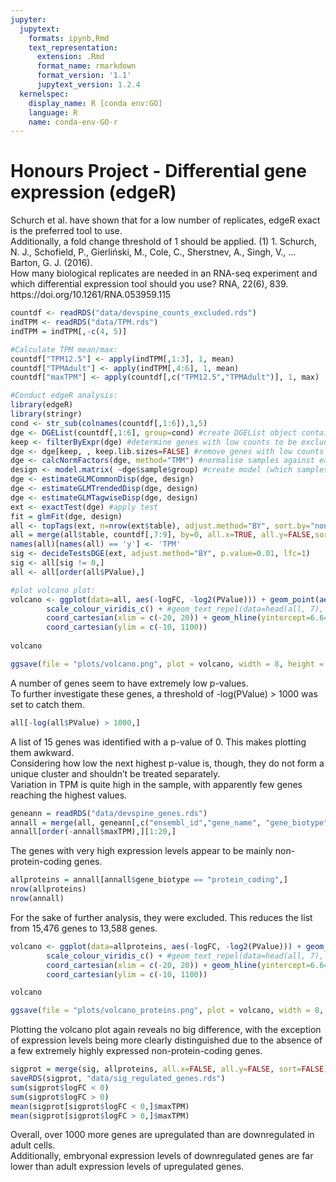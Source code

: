 ```yaml
---
jupyter:
  jupytext:
    formats: ipynb,Rmd
    text_representation:
      extension: .Rmd
      format_name: rmarkdown
      format_version: '1.1'
      jupytext_version: 1.2.4
  kernelspec:
    display_name: R [conda env:GO]
    language: R
    name: conda-env-GO-r
---
```


# Honours Project - Differential gene expression (edgeR)
Schurch et al. have shown that for a low number of replicates, edgeR exact is the preferred tool to use.\
Additionally, a fold change threshold of 1 should be applied. (1)
1. Schurch, N. J., Schofield, P., Gierliński, M., Cole, C., Sherstnev, A., Singh, V., … Barton, G. J. (2016).\
How many biological replicates are needed in an RNA-seq experiment and which differential expression tool should you use? RNA, 22(6), 839. https://doi.org/10.1261/RNA.053959.115

```r
countdf <- readRDS("data/devspine_counts_excluded.rds")
indTPM <- readRDS("data/TPM.rds")
indTPM = indTPM[,-c(4, 5)]
```

```r
#Calculate TPM mean/max:
countdf["TPM12.5"] <- apply(indTPM[,1:3], 1, mean)
countdf["TPMAdult"] <- apply(indTPM[,4:6], 1, mean)
countdf["maxTPM"] <- apply(countdf[,c("TPM12.5","TPMAdult")], 1, max)

#Conduct edgeR analysis:
library(edgeR)
library(stringr)
cond <- str_sub(colnames(countdf[,1:6]),1,5)
dge <- DGEList(countdf[,1:6], group=cond) #create DGEList object containing data from E12.5 and Adult
keep <- filterByExpr(dge) #determine genes with low counts to be excluded
dge <- dge[keep, , keep.lib.sizes=FALSE] #remove genes with low counts
dge <- calcNormFactors(dge, method="TMM") #normalise samples against each other
design <- model.matrix( ~dge$sample$group) #create model (which samples are compared against which)
dge <- estimateGLMCommonDisp(dge, design)
dge <- estimateGLMTrendedDisp(dge, design)
dge <- estimateGLMTagwiseDisp(dge, design)
ext <- exactTest(dge) #apply test
fit = glmFit(dge, design)
all <- topTags(ext, n=nrow(ext$table), adjust.method="BY", sort.by="none")
all = merge(all$table, countdf[,7:9], by=0, all.x=TRUE, all.y=FALSE,sort=FALSE)
names(all)[names(all) == 'y'] <- 'TPM'
sig <- decideTestsDGE(ext, adjust.method="BY", p.value=0.01, lfc=1)
sig <- all[sig != 0,]
all <- all[order(all$PValue),]

#plot volcano plot:
volcano <- ggplot(data=all, aes(-logFC, -log2(PValue))) + geom_point(aes(color=log2(maxTPM)), size=1) +
        scale_colour_viridis_c() + #geom_text_repel(data=head(all, 7), aes(label=Row.names)) 
        coord_cartesian(xlim = c(-20, 20)) + geom_hline(yintercept=6.644) + geom_vline(xintercept=1.5) + geom_vline(xintercept=-1.5) +
        coord_cartesian(ylim = c(-10, 1100))
        
volcano
```

```r
ggsave(file = "plots/volcano.png", plot = volcano, width = 8, height = 8)
```

A number of genes seem to have extremely low p-values.\
To further investigate these genes, a threshold of -log(PValue) > 1000 was set to catch them.

```r
all[-log(all$PValue) > 1000,]
```

A list of 15 genes was identified with a p-value of 0. This makes plotting them awkward. \
Considering how low the next highest p-value is, though, they do not form a unique cluster and shouldn't be treated separately. \
Variation in TPM is quite high in the sample, with apparently few genes reaching the highest values.

```r
geneann = readRDS("data/devspine_genes.rds")
annall = merge(all, geneann[,c("ensembl_id","gene_name", "gene_biotype")], by.x="Row.names", by.y="ensembl_id", all.x=TRUE, all.y=FALSE, sort=FALSE)
annall[order(-annall$maxTPM),][1:20,]
```

The genes with very high expression levels appear to be mainly non-protein-coding genes.

```r
allproteins = annall[annall$gene_biotype == "protein_coding",]
nrow(allproteins)
nrow(annall)
```

For the sake of further analysis, they were excluded. This reduces the list from 15,476 genes to 13,588 genes.

```r
volcano <- ggplot(data=allproteins, aes(-logFC, -log2(PValue))) + geom_point(aes(color=log2(maxTPM)), size=1) +
        scale_colour_viridis_c() + #geom_text_repel(data=head(all, 7), aes(label=Row.names)) 
        coord_cartesian(xlim = c(-20, 20)) + geom_hline(yintercept=6.644) + geom_vline(xintercept=1.5) + geom_vline(xintercept=-1.5) +
        coord_cartesian(ylim = c(-10, 1100))

volcano
```

```r
ggsave(file = "plots/volcano_proteins.png", plot = volcano, width = 8, height = 8)
```

Plotting the volcano plot again reveals no big difference, with the exception of expression levels being more clearly distinguished due to the absence of a few extremely highly expressed non-protein-coding genes.

```r
sigprot = merge(sig, allproteins, all.x=FALSE, all.y=FALSE, sort=FALSE)
saveRDS(sigprot, "data/sig_regulated_genes.rds")
sum(sigprot$logFC < 0)
sum(sigprot$logFC > 0)
mean(sigprot[sigprot$logFC < 0,]$maxTPM)
mean(sigprot[sigprot$logFC > 0,]$maxTPM)
```

Overall, over 1000 more genes are upregulated than are downregulated in adult cells.\
Additionally, embryonal expression levels of downregulated genes are far lower than adult expression levels of upregulated genes.
